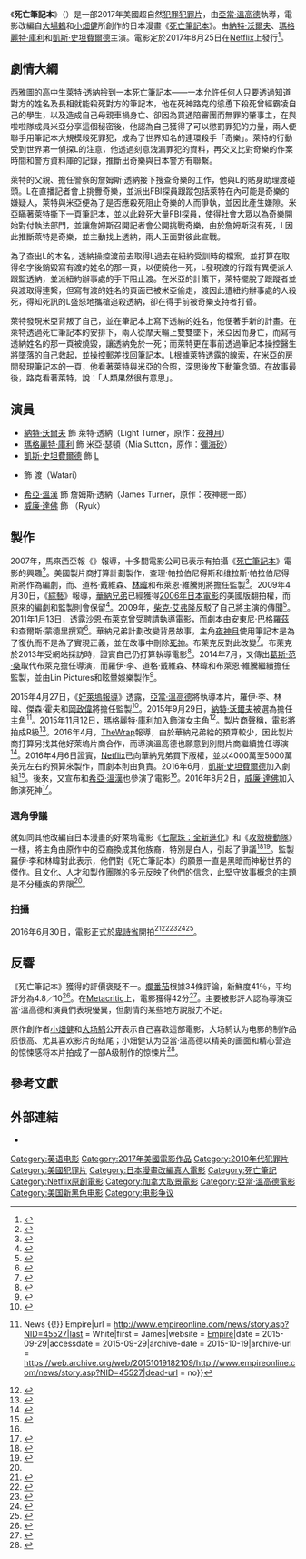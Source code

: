 {{noteTA
|G1=Show
|G2=Movie
|G3=DN
|G4=DragonBall
}}
{{Infobox film
| name           = 死亡筆記本
| original_name  = {{lang|en|''Death Note''}}
| image          = Death Note 2017 Poster.jpg
| caption        = 首張電影海報，公布於2017年6月27日。
| director       = [[亞當·溫高德|亞當·溫高德]]
| producer       = {{Plainlist|
*{{link-en|羅伊·李|Roy Lee}}
*[[林暐|林暐]] 
*傑森·霍夫 
*[[岡政偉|岡政偉]]
}}
| writer         = {{link-en|傑瑞米·史萊特|Jeremy Slater}}
| based_on       = {{based on|[[死亡筆記本|死亡筆記本]]|[[大場鶇|大場鶇]]（故事原作）<br>[[小畑健|小畑健]]（作畫）}} 
| starring       = {{Plainlist|
*[[納特·沃爾夫|納特·沃爾夫]]
*[[瑪格麗特·庫利|瑪格麗特·庫利]]
*[[凱斯·史坦費爾德|凱斯·史坦費爾德]]
*[[威廉·達佛|威廉·達佛]]
}}
| music          = {{Plainlist|
*[[阿提克斯·羅斯|阿提克斯·羅斯]]
*{{link-en|利奧波德·羅斯|Leopold Ross}}
}}
| cinematography = {{link-en|大衛·泰特薩|David Tattersall}}
| editing        = 路易·西菲
| studio         = {{Plainlist|
*Lin Pictures
*{{link-en|眩暈娛樂|Vertigo Entertainment}}
}}
| distributor    = [[Netflix|Netflix]]（國際）<br>[[華納兄弟|華納兄弟]]（日本）
| released       = {{Film date|2017|8|25|美國}}
| runtime        = 101分鐘
| country        = 美國
| language       = 英語
| budget         = 4000萬美元
| gross          = 
| preceded_by    = 
| followed_by    = 
| cn_name        = 死亡笔记
| hk_name        = 死亡筆記
| tw_name        = 死亡筆記本
}}
《'''死亡筆記本'''》（{{lang-en|''Death Note''}}）是一部2017年美國超自然[[犯罪片|犯罪]][[犯罪片|犯罪片]]，由[[亞當·溫高德|亞當·溫高德]]執導，電影改編自[[大場鶇|大場鶇]]和[[小畑健|小畑健]]所創作的日本漫畫《[[死亡筆記本|死亡筆記本]]》。由[[納特·沃爾夫|納特·沃爾夫]]、[[瑪格麗特·庫利|瑪格麗特·庫利]]和[[凱斯·史坦費爾德|凱斯·史坦費爾德]]主演。電影定於2017年8月25日在[[Netflix|Netflix]]上發行<ref name="BD">{{cite web|last1=Barkan|first1=Jonathan|script-title=en:Adam Wingard Starts Writing His ‘Death Note’|url=http://bloody-disgusting.com/movie/3397090/adam-wingard-starts-writing-death-note/|publisher=[[Bloody_Disgusting|Bloody Disgusting]]|date=2016-06-30|accessdate=2016-06-30|archive-date=2019-03-27|archive-url=https://web.archive.org/web/20190327134631/https://bloody-disgusting.com/movie/3397090/adam-wingard-starts-writing-death-note/|dead-url=no}}</ref>。

==劇情大綱==
[[西雅圖|西雅圖]]的高中生萊特·透納撿到一本死亡筆記本——一本允許任何人只要透過知道對方的姓名及長相就能殺死對方的筆記本，他在死神路克的慫恿下殺死曾經霸凌自己的學生，以及造成自己母親車禍身亡、卻因為買通陪審團而無罪的肇事主，在與啦啦隊成員米亞分享這個秘密後，他認為自己獲得了可以懲罰罪犯的力量，兩人便聯手用筆記本大規模殺死罪犯，成為了世界知名的連環殺手「奇樂」。萊特的行動受到世界第一偵探L的注意，他透過刻意洩漏罪犯的資料，再交叉比對奇樂的作案時間和警方資料庫的記錄，推斷出奇樂與日本警方有聯繫。

萊特的父親、擔任警察的詹姆斯·透納接下搜查奇樂的工作，他與L的貼身助理渡碰頭。L在直播記者會上挑釁奇樂，並派出FBI探員跟蹤包括萊特在內可能是奇樂的嫌疑人，萊特與米亞便為了是否應殺死阻止奇樂的人而爭執，並因此產生嫌隙。米亞瞞著萊特撕下一頁筆記本，並以此殺死大量FBI探員，使得社會大眾以為奇樂開始對付執法部門，並讓詹姆斯召開記者會公開挑戰奇樂，由於詹姆斯沒有死，L因此推斷萊特是奇樂，並主動找上透納，兩人正面對彼此宣戰。

為了查出L的本名，透納操控渡前去取得L過去在紐約受訓時的檔案，並打算在取得名字後銷毀寫有渡的姓名的那一頁，以便饒他一死，L發現渡的行蹤有異便派人跟監透納，並派紐約辦事處的手下阻止渡。在米亞的計策下，萊特擺脫了跟蹤者並與渡取得連繫，但寫有渡的姓名的頁面已被米亞偷走，渡因此遭紐約辦事處的人殺死，得知死訊的L盛怒地攜槍追殺透納，卻在得手前被奇樂支持者打昏。

萊特發現米亞背叛了自己，並在筆記本上寫下透納的姓名，他便著手新的計畫。在萊特透過死亡筆記本的安排下，兩人從摩天輪上雙雙墜下，米亞因而身亡，而寫有透納姓名的那一頁被燒毀，讓透納免於一死；而萊特更在事前透過筆記本操控醫生將墜落的自己救起，並操控郵差找回筆記本。L根據萊特透露的線索，在米亞的房間發現筆記本的一頁，他看著萊特與米亞的合照，深思後放下動筆念頭。在故事最後，路克看著萊特，說：「人類果然很有意思」。

==演員==
*[[納特·沃爾夫|納特·沃爾夫]] 飾 萊特·透納（Light Turner，原作：[[夜神月|夜神月]]）
*[[瑪格麗特·庫利|瑪格麗特·庫利]] 飾 米亞·瑟頓（Mia Sutton，原作：[[彌海砂|彌海砂]]）
*[[凱斯·史坦費爾德|凱斯·史坦費爾德]] 飾 [[L_(角色)|L]]
*{{link-en|中內保羅|Paul Nakauchi}} 飾 渡（Watari）
*[[希亞·溫漢|希亞·溫漢]] 飾 詹姆斯·透納（James Turner，原作：夜神總一郎）
*[[威廉·達佛|威廉·達佛]] 飾 {{link-en|路克 (死亡筆記本)|Ryuk (Death Note)|路克}}（Ryuk）

==製作==
2007年，馬來西亞報《{{link-en|The Star (馬來西亞)|The Star (Malaysia)|The Star}}》報導，十多間電影公司已表示有拍攝《[[死亡筆記本|死亡筆記本]]》電影的興趣<ref name="LastbutnotleastMalaysiaStar">{{cite web | author=Kitty Sensei | url=http://www.star-ecentral.com/news/story.asp?file=/2007/1/14/movies/16541015&sec=movies | title=Here're a few hints of the second and concluding part of Death Note the movie, The Last Name | work=[[The_Star_(Malaysia)|The Star]] | date=2007-01-14 | accessdate=2009-09-01 | archiveurl=https://web.archive.org/web/20090802220209/http://www.star-ecentral.com/news/story.asp?file=%2F2007%2F1%2F14%2Fmovies%2F16541015&sec=movies | archivedate=2009-08-02 | deadurl=yes }}</ref>。美國製片商{{link-en|眩暈娛樂|Vertigo Entertainment}}打算計劃製作，查理·帕拉伯尼得斯和维拉斯·帕拉伯尼得斯將作為編劇，而{{link-en|羅伊·李|Roy Lee}}、道格·戴維森、[[林暐|林暐]]和布萊恩·維騰則將擔任監製<ref>{{cite news |url = http://www.animenewsnetwork.com/news/2009-05-01/warners-brothers-acquires-live-action-death-note-rights |title = Warner Brothers Acquire Live-Action Death Note Rights |accessdate = 2009-05-01 |date = 2009-05-01 |publisher = [[Anime_News_Network|Anime News Network]] |archive-date = 2021-01-26 |archive-url = https://web.archive.org/web/20210126115047/https://www.animenewsnetwork.com/news/2009-05-01/warners-brothers-acquires-live-action-death-note-rights |dead-url = no }}</ref>。2009年4月30日，《[[綜藝_(雜誌)|綜藝]]》報導，[[華納兄弟|華納兄弟]]已經獲得[[死亡筆記_(電影)|2006年日本電影]]的美國版翻拍權，而原來的編劇和監製則會保留<ref>{{cite news |url = http://www.variety.com/article/VR1118003063.html?categoryid=19&cs=1 |title = Warner brings 'Death' to bigscreen |accessdate = 2009-05-01 |date = 2009-04-30 |work = [[Variety_(magazine)|Variety]] |first = Michael |last = Fleming |archive-date = 2010-10-06 |archive-url = https://web.archive.org/web/20101006205012/http://www.variety.com/article/VR1118003063.html?categoryid=19&cs=1 |dead-url = no }}</ref>。2009年，[[柴克·艾弗隆|柴克·艾弗隆]]反駁了自己將主演的傳聞<ref>{{cite news|url=http://collider.com/exclusive-interview-zac-efron-and-richard-linklater-on-me-and-orson-welles-plus-zac-addresses-death-note-rumors/|title=Exclusive Interview: Zac Efron and Richard Linklater on ME AND ORSON WELLES; Plus Zac Addresses DEATH NOTE Rumors|last=Weintraub|first=Steve|date=2009-11-22|accessdate=2016-04-10|publisher=[[Collider.com|Collider.com]]|archive-date=2020-01-09|archive-url=https://web.archive.org/web/20200109234739/https://collider.com/exclusive-interview-zac-efron-and-richard-linklater-on-me-and-orson-welles-plus-zac-addresses-death-note-rumors/|dead-url=no}}</ref>。2011年1月13日，透露[[沙恩·布萊克|沙恩·布萊克]]曾受聘請執導電影，而劇本由安東尼·巴格羅茲和查爾斯·蒙德里撰寫<ref>{{cite news |url = http://www.deadline.com/2011/01/warner-bros-taps-shane-black-for-japanese-manga-death-note/ |title = Warner Bros Taps Shane Black For Japanese Manga 'Death Note' |last = Fleming |first = Mike Jr |accessdate = 2011-01-14 |date = 2011-01-13 |publisher = [[Deadline.com|Deadline.com]] |archive-date = 2011-07-17 |archive-url = https://web.archive.org/web/20110717055040/http://www.deadline.com/2011/01/warner-bros-taps-shane-black-for-japanese-manga-death-note/ |dead-url = no }}</ref>。華納兄弟計劃改變背景故事，主角[[夜神月|夜神月]]使用筆記本是為了復仇而不是為了實現正義，並在故事中刪除[[死亡筆記角色列表#死神|死神]]。布萊克反對此改變<ref>{{cite news|url=http://www.animenewsnetwork.com/interest/2011-11-02/shane-black-describes-changes-he-opposed-to-warner-death-note/|title=Shane Black Describes Changes He Opposed to Warner's Death Note|last=Loo|first=Egan|date=2011-11-02|accessdate=2016-04-10|publisher=Anime News Network|archive-date=2021-01-17|archive-url=https://web.archive.org/web/20210117191514/https://www.animenewsnetwork.com/interest/2011-11-02/shane-black-describes-changes-he-opposed-to-warner-death-note|dead-url=no}}</ref>。布萊克於2013年受{{link-en|Bleeding Cool|Bleeding Cool}}網站採訪時，證實自己仍打算執導電影<ref>{{cite news|url=http://www.bleedingcool.com/2013/04/24/shane-black-on-his-death-note-and-doc-savage-movies/?utm_source=dlvr.it&utm_medium=twitter|title=Shane Black On His Death Note And Doc Savage Movies|last=Connelly|first=Brendon|date=2013-04-24|accessdate=2016-04-10|work=[[Bleeding_Cool|Bleeding Cool]]|archive-date=2014-02-01|archive-url=https://web.archive.org/web/20140201221511/http://www.bleedingcool.com/2013/04/24/shane-black-on-his-death-note-and-doc-savage-movies/?utm_source=dlvr.it&utm_medium=twitter|dead-url=yes}}</ref>。2014年7月，又傳出[[葛斯·范·桑|葛斯·范·桑]]取代布萊克擔任導演，而羅伊·李、道格·戴維森、林暐和布萊恩·維騰繼續擔任監製，並由Lin Pictures和眩暈娛樂製作<ref>{{cite news |url=http://www.tracking-board.com/tb-exclusive-gus-van-sant-takes-over-death-note/|title={TB EXCLUSIVE} Gus Van Sant Takes Over “Death Note”|last=Whitehead|first=Donna|work=The Tracking Board|date=2014-07-10|accessdate=2014-07-10}}</ref>。

2015年4月27日，《[[好萊塢報導|好萊塢報導]]》透露，[[亞當·溫高德|亞當·溫高德]]將執導本片，羅伊·李、林暐、傑森·霍夫和[[岡政偉|岡政偉]]將擔任監製<ref>{{cite web|url=http://www.hollywoodreporter.com/heat-vision/guest-director-adam-wingard-signs-791689|title='Guest' Director Adam Wingard Signs On for 'Death Note' (Exclusive)|publisher=''[[The_Hollywood_Reporter|The Hollywood Reporter]]''|last=Kit|first=Borys|date=2015-04-27|accessdate=2016-04-10|archive-date=2016-04-22|archive-url=https://web.archive.org/web/20160422084047/http://www.hollywoodreporter.com/heat-vision/guest-director-adam-wingard-signs-791689|dead-url=no}}</ref>。2015年9月29日，[[納特·沃爾夫|納特·沃爾夫]]被選為擔任主角<ref>{{Cite web|title = Nat Wolff Finds Death Note {{!}} News {{!}} Empire|url = http://www.empireonline.com/news/story.asp?NID=45527|last = White|first = James|website = [[Empire_(film_magazine)|Empire]]|date = 2015-09-29|accessdate = 2015-09-29|archive-date = 2015-10-19|archive-url = https://web.archive.org/web/20151019182109/http://www.empireonline.com/news/story.asp?NID=45527|dead-url = no}}</ref>。2015年11月12日，[[瑪格麗特·庫利|瑪格麗特·庫利]]加入飾演女主角<ref name=QualleyCast>{{cite news|last1=Fleming|first1=Mike Jr|last2=Hipes|first2=Patrick|script-title=en:‘Death Note’ Movie Sets Margaret Qualley As Female Lead – Update|url=http://deadline.com/2015/11/death-note-movie-rainey-qualley-1201620654/|accessdate=2015-11-15|publisher=Deadline.com|date=2015-11-12|archive-date=2021-02-26|archive-url=https://web.archive.org/web/20210226125427/https://deadline.com/2015/11/death-note-movie-rainey-qualley-1201620654/|dead-url=no}}</ref>。製片商聲稱，電影將拍成R級<ref>{{cite web|url=http://collider.com/death-note-movie-rating-tone/|script-title=en:Exclusive: ‘Death Note’ Movie Rating and Tone Revealed|publisher=Collider.com|last=Goldberg|first=Matt|date=2015-02-22|access-date=2016-04-10|archive-date=2016-04-19|archive-url=https://web.archive.org/web/20160419231750/http://collider.com/death-note-movie-rating-tone/|dead-url=no}}</ref>。2016年4月，[[TheWrap|TheWrap]]報導，由於華納兄弟給的預算較少，因此製片商打算另找其他好萊塢片商合作，而導演溫高德也願意到別間片商繼續擔任導演<ref name="wrap">{{cite web|url=http://www.thewrap.com/adam-wingards-death-note-moving-from-warner-bros-to-netflix-exclusive/|script-title=en:Adam Wingard’s ‘Death Note’ Jumps From Warner Bros. to Netflix (Exclusive)|publisher=[[TheWrap|TheWrap]]|last=Sneider|first=Jeff|date=2016-04-06|access-date=2016-04-10|archive-date=2020-11-04|archive-url=https://web.archive.org/web/20201104130747/https://www.thewrap.com/adam-wingards-death-note-moving-from-warner-bros-to-netflix-exclusive/|dead-url=no}}</ref>。2016年4月6日證實，[[Netflix|Netflix]]已向華納兄弟買下版權，並以4000萬至5000萬美元左右的預算來製作，而劇本則由{{link-en|傑瑞米·史萊特|Jeremy Slater}}負責。2016年6月，[[凱斯·史坦費爾德|凱斯·史坦費爾德]]加入劇組<ref>{{cite web|url=http://variety.com/2016/film/news/nat-wolff-death-note-netflix-keith-stanfield-1201793084/|script-title=en:‘Short Term 12’s’ Keith Stanfield to Star With Nat Wolff in Netflix’s ‘Death Note’|work=Variety|last=Kroll|first=Justin|date=2016-06-10|access-date=2016-06-11|archive-date=2020-11-08|archive-url=https://web.archive.org/web/20201108101245/https://variety.com/2016/film/news/nat-wolff-death-note-netflix-keith-stanfield-1201793084/|dead-url=no}}</ref>。後來，又宣布{{link-en|中內保羅|Paul Nakauchi}}和[[希亞·溫漢|希亞·溫漢]]也參演了電影<ref name="BD" />。2016年8月2日，[[威廉·達佛|威廉·達佛]]加入飾演死神{{link-en|路克 (死亡筆記本)|Ryuk (Death Note)|路克}}<ref>{{cite web|url=http://mashable.com/2016/08/02/willem-dafoe-netflix-death-note/|script-title=en:Willem Dafoe to voice the Shinigami in Netflix's 'Death Note' (Exclusive)|work=Mashable|last=Sneider|first=Jeff|date=2016-08-02|accessdate=2016-08-02|archive-date=2021-02-07|archive-url=https://web.archive.org/web/20210207131751/https://mashable.com/2016/08/02/willem-dafoe-netflix-death-note/|dead-url=no}}</ref>。

===選角爭議===
就如同其他改編自日本漫畫的好萊塢電影《[[七龍珠：全新進化|七龍珠：全新進化]]》和《[[攻殼機動隊_(2017年電影)|攻殼機動隊]]》一樣，將主角由原作中的亞裔換成其他族裔，特別是白人，引起了爭議<ref>{{cite web|url=http://www.thedailybeast.com/articles/2015/09/30/hollywood-s-anime-whitewashing-epidemic-nat-wolff-to-star-in-death-note.html/|title=Hollywood’s Anime Whitewashing Epidemic: Nat Wolff to Star in 'Death Note'|publisher=''[[The_Daily_Beast|The Daily Beast]]''|last=Leon|first=Melissa|date=2015-09-30|access-date=2016-04-10|archive-date=2017-05-31|archive-url=https://web.archive.org/web/20170531120800/http://www.thedailybeast.com/articles/2015/09/30/hollywood-s-anime-whitewashing-epidemic-nat-wolff-to-star-in-death-note.html|dead-url=no}}</ref><ref>{{cite web|url=http://www.dailydot.com/geek/death-note-margaret-qualley-misa-casting-backlash/|title='Death Note' whitewashing accusations grow as it casts female lead|publisher=''[[The_Daily_Dot|The Daily Dot]]''|last=Jaworski|first=Michelle|date=2015-11-13|access-date=2016-04-10|archive-date=2016-06-23|archive-url=https://web.archive.org/web/20160623190728/http://www.dailydot.com/geek/death-note-margaret-qualley-misa-casting-backlash/|dead-url=no}}</ref>。監製羅伊·李和林暐對此表示，他們對《死亡筆記本》的願景一直是黑暗而神秘世界的傑作。且文化、人才和製作團隊的多元反映了他們的信念，此堅守故事概念的主題是不分種族的界限<ref name="coll" />。

===拍攝===
2016年6月30日，電影正式於[[卑詩省|卑詩省]]開拍<ref>{{cite news|last1=Kroll|first1=Justin|script-title=en:Netflix Lands Adam Wingard’s ‘Death Note’ Starring Nat Wolff|url=http://variety.com/2016/film/news/netflix-adam-wingard-death-note-nat-wolff-1201737852/|accessdate=2016-04-08|work=Variety|date=2016-04-06|language=en-US|archive-date=2017-03-25|archive-url=https://web.archive.org/web/20170325220707/http://variety.com/2016/film/news/netflix-adam-wingard-death-note-nat-wolff-1201737852/|dead-url=no}}</ref><ref>{{cite web|url=http://www.creativebc.com/crbc-services/motion-picture-services/in-production|title=In Production|website=Creative BC|date=2016-05-10|accessdate=2016-05-12|archive-date=2019-06-22|archive-url=https://web.archive.org/web/20190622060130/https://www.creativebc.com/crbc-services/motion-picture-services/in-production|dead-url=no}}</ref><ref>{{cite web|url=http://604now.com/2016/06/03/live-action-manga-movie-death-note-filming-vancouver/|script-title=en:Live-Action Manga Movie ‘Death Note’ Filming in Vancouver|last=Mirchandani|first=Amar|publisher=604 Now|date=2016-06-03|access-date=2016-06-03|archive-url=https://web.archive.org/web/20170305032929/http://604now.com/2016/06/03/live-action-manga-movie-death-note-filming-vancouver/|archive-date=2017-03-05|dead-url=yes}}</ref><ref>{{cite web|url=http://www.movienewsguide.com/death-note-live-action-pic-netflix-set-kick-off-production-metro-vancouver-summer/223866|script-title=en:‘Death Note’ Live Action Pic: Netflix Set to Kick Off Production in Metro Vancouver This Summer|last=Idea|first=Nimfa|publisher=Movie News Guide|date=2016-06-08|access-date=2016-06-08|archive-url=https://web.archive.org/web/20170305032903/http://www.movienewsguide.com/death-note-live-action-pic-netflix-set-kick-off-production-metro-vancouver-summer/223866|archive-date=2017-03-05|dead-url=yes}}</ref><ref name="coll">{{cite web|url=http://collider.com/death-note-movie-filming/|last=Trumbore|first=Dave|script-title=en:Adam Wingard Shares His Notes on ‘Death Note’ as Production Begins|date=2016-06-30|access-date=2016-06-30|publisher=Collider.com|archive-date=2017-08-28|archive-url=https://web.archive.org/web/20170828230942/http://collider.com/death-note-movie-filming/|dead-url=no}}</ref>。

==反響==
《死亡筆記本》獲得的評價褒貶不一。[[爛番茄|爛番茄]]根據34條評論，新鮮度41％，平均評分為4.8／10<ref>{{cite web|url=https://www.rottentomatoes.com/m/death_note_2017|title=Death Note (2017)|publisher=[[Rotten_Tomatoes|Rotten Tomatoes]]|accessdate=2017-08-26|archive-date=2017-09-02|archive-url=https://web.archive.org/web/20170902121244/https://www.rottentomatoes.com/m/death_note_2017/|dead-url=no}}</ref>。在[[Metacritic|Metacritic]]上，電影獲得42分<ref>{{cite web |title=Death Note reviews |url=http://www.metacritic.com/movie/death-note |publisher=[[Metacritic|Metacritic]] |accessdate=2017-08-24 |archive-date=2019-12-04 |archive-url=https://web.archive.org/web/20191204112843/https://www.metacritic.com/movie/death-note |dead-url=no }}</ref>。主要被影評人認為導演亞當·溫高德和演員們表現優異，但劇情的某些地方說服力不足。

原作創作者[[小畑健|小畑健]]和[[大场鸫|大场鸫]]公开表示自己喜歡這部電影，大场鸫认为电影的制作品质很高、尤其喜欢影片的结尾；小畑健认为亞當·溫高德以精美的画面和精心营造的惊悚感将本片拍成了一部A级制作的惊悚片<ref>{{Cite web |url=https://www.cinemablend.com/news/1693040/what-the-original-death-note-creators-really-think-about-the-netflix-remake |title=What The Original Death Note Creators Really Think About The Netflix Remake |last=O'Connell |first=Sean |website=Cinema Blend |date=2017-08-17 |accessdate=2017-08-18 |archive-date=2021-02-18 |archive-url=https://web.archive.org/web/20210218073525/https://www.cinemablend.com/news/1693040/what-the-original-death-note-creators-really-think-about-the-netflix-remake |dead-url=no }}</ref>。

==參考文獻==
{{Reflist|30em}}

==外部連結==
*{{IMDb title|1241317|Death Note}}

{{死亡筆記}}
{{Netflix已上映電影與紀錄片}}
{{亞當·溫高德}}
{{DEFAULTSORT:Death Note (2017 film)}}
[[Category:英语电影|Category:英语电影]]
[[Category:2017年美國電影作品|Category:2017年美國電影作品]]
[[Category:2010年代犯罪片|Category:2010年代犯罪片]]
[[Category:美國犯罪片|Category:美國犯罪片]]
[[Category:日本漫畫改編真人電影|Category:日本漫畫改編真人電影]]
[[Category:死亡筆記|Category:死亡筆記]]
[[Category:Netflix原創電影|Category:Netflix原創電影]]
[[Category:加拿大取景電影|Category:加拿大取景電影]]
[[Category:亞當·溫高德電影|Category:亞當·溫高德電影]]
[[Category:美国新黑色电影|Category:美国新黑色电影]]
[[Category:电影争议|Category:电影争议]]
